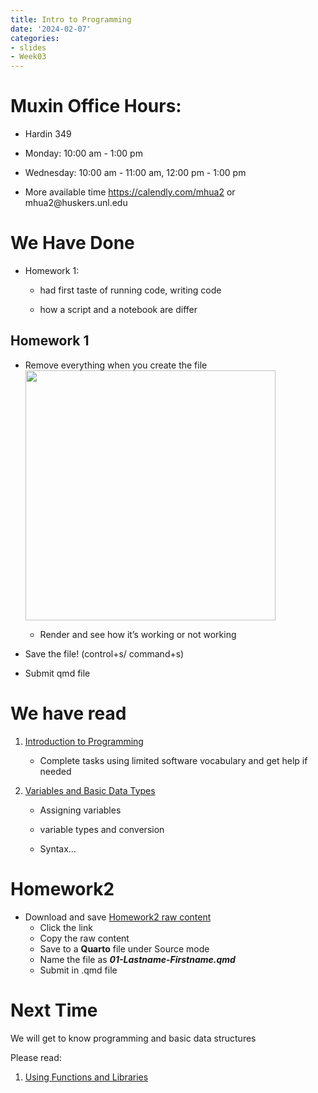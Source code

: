 ```yaml
---
title: Intro to Programming
date: '2024-02-07'
categories:
- slides
- Week03
---
```


# Muxin Office Hours:

-   Hardin 349

-   Monday: 10:00 am - 1:00 pm

-   Wednesday: 10:00 am - 11:00 am, 12:00 pm - 1:00 pm

-   More available time <https://calendly.com/mhua2> or mhua2\@huskers.unl.edu

# We Have Done

-   Homework 1:

    -   had first taste of running code, writing code

    -   how a script and a notebook are differ

## Homework 1

-   Remove everything when you create the file ![](fig/create_qmd.png){width="400"}

    -   Render and see how it's working or not working

-   Save the file! (control+s/ command+s)

-   Submit qmd file

# We have read

1.  [Introduction to Programming](https://srvanderplas.github.io/stat-computing-r-python/part-gen-prog/00-intro.html)

    -   Complete tasks using limited software vocabulary and get help if needed

2.  [Variables and Basic Data Types](https://srvanderplas.github.io/stat-computing-r-python/part-gen-prog/01-basic-var-types.html)

    -   Assigning variables

    -   variable types and conversion

    -   Syntax...

# Homework2

-   Download and save [Homework2 raw content](https://raw.githubusercontent.com/srvanderplas/unl-stat151/main/homework/02-finding-your-way.qmd)
    -   Click the link
    -   Copy the raw content
    -   Save to a **Quarto** file under Source mode
    -   Name the file as ***01-Lastname-Firstname.qmd***
    -   Submit in .qmd file

# Next Time

We will get to know programming and basic data structures

Please read:

1.  [Using Functions and Libraries](https://srvanderplas.github.io/stat-computing-r-python/part-gen-prog/02-prog-functions.html)
